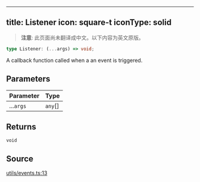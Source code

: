 <!-- AUTO-GENERATED-CONTENT:START (ENGLISH-COPY) -->
---
title: Listener
icon: square-t
iconType: solid
---

> **注意**: 此页面尚未翻译成中文。以下内容为英文原版。

```ts
type Listener: (...args) => void;
```

A callback function called when a an event is triggered.

## Parameters

| Parameter | Type |
| :------ | :------ |
| ...`args` | `any`[] |

## Returns

`void`

## Source

[utils/events.ts:13](https://github.com/dominant-strategies/quais.js/blob/c1c12d43f9d34c6baad2b0542bd6d0acd6fefcbf/src/utils/events.ts#L13)
